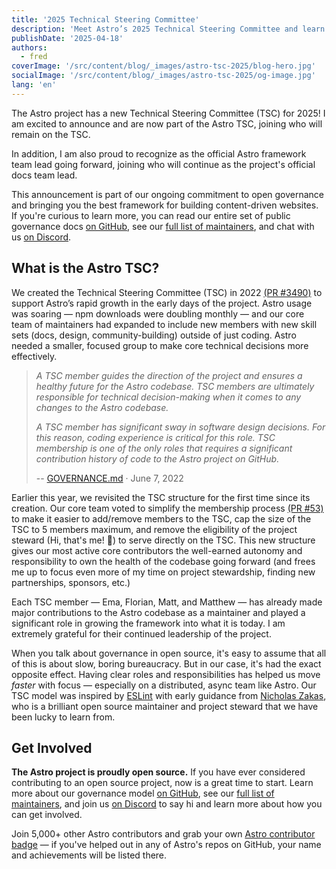 ```yaml
---
title: '2025 Technical Steering Committee'
description: 'Meet Astro’s 2025 Technical Steering Committee and learn how our open governance model supports the framework’s growth, performance, and community-led development.'
publishDate: '2025-04-18'
authors:
  - fred
coverImage: '/src/content/blog/_images/astro-tsc-2025/blog-hero.jpg'
socialImage: '/src/content/blog/_images/astro-tsc-2025/og-image.jpg'
lang: 'en'
---
```



The Astro project has a new Technical Steering Committee (TSC) for 2025! I am excited to announce <Mention name="ema" /> <Mention name="florian" /> and <Mention name="matt" /> are now part of the Astro TSC, joining <Mention name="matthew" /> who will remain on the TSC.

In addition, I am also proud to recognize <Mention name="matt" /> as the official Astro framework team lead going forward, joining <Mention name="sarah" /> who will continue as the project's official docs team lead.

This announcement is part of our ongoing commitment to open governance and bringing you the best framework for building content-driven websites. If you're curious to learn more, you can read our entire set of public governance docs [on GitHub](https://github.com/withastro/.github/blob/main/GOVERNANCE.md#get-involved), see our [full list of maintainers](https://github.com/withastro/.github/blob/main/MEMBERS.md), and chat with us [on Discord](https://astro.build/chat).

## What is the Astro TSC?

We created the Technical Steering Committee (TSC) in 2022 [(PR #3490)](https://github.com/withastro/astro/pull/3490) to support Astro’s rapid growth in the early days of the project. Astro usage was soaring — npm downloads were doubling monthly — and our core team of maintainers had expanded to include new members with new skill sets (docs, design, community-building) outside of just coding. Astro needed a smaller, focused group to make core technical decisions more effectively.

> *A TSC member guides the direction of the project and ensures a healthy future for the Astro codebase. TSC members are ultimately responsible for technical decision-making when it comes to any changes to the Astro codebase.*
> 
> *A TSC member has significant sway in software design decisions. For this reason, coding experience is critical for this role. TSC membership is one of the only roles that requires a significant contribution history of code to the Astro project on GitHub.*
>
> -- [GOVERNANCE.md](https://github.com/withastro/.github/blob/main/GOVERNANCE.md) · June 7, 2022

Earlier this year, we revisited the TSC structure for the first time since its creation. Our core team voted to simplify the membership process [(PR #53)](https://github.com/withastro/.github/pull/53) to make it easier to add/remove members to the TSC, cap the size of the TSC to 5 members maximum, and remove the eligibility of the project steward (Hi, that's me! 👋) to serve directly on the TSC. This new structure gives our most active core contributors the well-earned autonomy and responsibility to own the health of the codebase going forward (and frees me up to focus even more of my time on project stewardship, finding new partnerships, sponsors, etc.)

Each TSC member — Ema, Florian, Matt, and Matthew — has already made major contributions to the Astro codebase as a maintainer and played a significant role in growing the framework into what it is today. I am extremely grateful for their continued leadership of the project.

When you talk about governance in open source, it's easy to assume that all of this is about slow, boring bureaucracy. But in our case, it's had the exact opposite effect. Having clear roles and responsibilities has helped us move *faster* with focus — especially on a distributed, async team like Astro. Our TSC model was inspired by [ESLint](https://eslint.org/) with early guidance from [Nicholas Zakas](https://humanwhocodes.com/blog/), who is a brilliant open source maintainer and project steward that we have been lucky to learn from.

## Get Involved

**The Astro project is proudly open source.** If you have ever considered contributing to an open source project, now is a great time to start. Learn more about our governance model [on GitHub](https://github.com/withastro/.github/blob/main/GOVERNANCE.md#get-involved), see our [full list of maintainers](https://github.com/withastro/.github/blob/main/MEMBERS.md), and join us [on Discord](https://astro.build/chat) to say hi and learn more about how you can get involved.

Join 5,000+ other Astro contributors and grab your own [Astro contributor badge](https://astro.badg.es/contributors/) — if you've helped out in any of Astro's repos on GitHub, your name and achievements will be listed there.